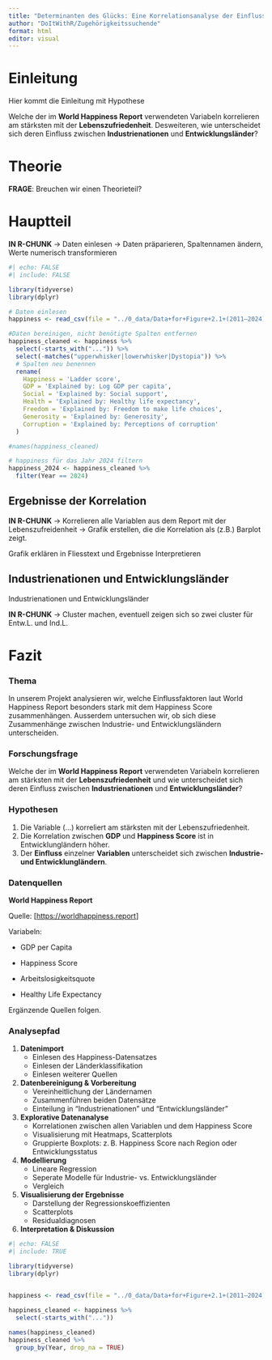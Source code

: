 ```yaml
---
title: "Determinanten des Glücks: Eine Korrelationsanalyse der Einflussfaktoren des World Happiness Reports 2025"
author: "DoItWithR/Zugehörigkeitssuchende"
format: html
editor: visual
---
```


# Einleitung

Hier kommt die Einleitung mit Hypothese

Welche der im **World Happiness Report** verwendeten Variabeln korrelieren am stärksten mit der **Lebenszufriedenheit**. Desweiteren, wie unterscheidet sich deren Einfluss zwischen **Industrienationen** und **Entwicklungsländer**?

# Theorie
**FRAGE**: Breuchen wir einen Theorieteil?

# Hauptteil

**IN R-CHUNK**
-> Daten einlesen
-> Daten präparieren, Spaltennamen ändern, Werte numerisch transformieren
```r
#| echo: FALSE
#| include: FALSE

library(tidyverse)
library(dplyr)

# Daten einlesen
happiness <- read_csv(file = "../0_data/Data+for+Figure+2.1+(2011–2024).csv")

#Daten bereinigen, nicht benötigte Spalten entfernen
happiness_cleaned <- happiness %>%
  select(-starts_with("...")) %>%
  select(-matches("upperwhisker|lowerwhisker|Dystopia")) %>%
  # Spalten neu benennen
  rename(
    Happiness = 'Ladder score',
    GDP = 'Explained by: Log GDP per capita',
    Social = 'Explained by: Social support',
    Health = 'Explained by: Healthy life expectancy',
    Freedom = 'Explained by: Freedom to make life choices',
    Generosity = 'Explained by: Generosity',
    Corruption = 'Explained by: Perceptions of corruption'
  )

#names(happiness_cleaned)

# happiness für das Jahr 2024 filtern
happiness_2024 <- happiness_cleaned %>%
  filter(Year == 2024)


```


## Ergebnisse der Korrelation
**IN R-CHUNK**
-> Korrelieren alle Variablen aus dem Report mit der Lebenszufreidenheit
-> Grafik erstellen, die die Korrelation als (z.B.) Barplot zeigt.

Grafik erklären in Fliesstext und Ergebnisse Interpretieren

## Industrienationen und Entwicklungsländer

Industrienationen und Entwicklungsländer 

**IN R-CHUNK**
-> Cluster machen, eventuell zeigen sich so zwei cluster für Entw.L. und Ind.L.

# Fazit


















### Thema

In unserem Projekt analysieren wir, welche Einflussfaktoren laut World Happiness Report besonders stark mit dem Happiness Score zusammenhängen. Ausserdem untersuchen wir, ob sich diese Zusammenhänge zwischen Industrie- und Entwicklungsländern unterscheiden.

### Forschungsfrage

Welche der im **World Happiness Report** verwendeten Variabeln korrelieren am stärksten mit der **Lebenszufriedenheit** und wie unterscheidet sich deren Einfluss zwischen **Industrienationen** und **Entwicklungsländer**?

### Hypothesen

1.  Die Variable (...) korreliert am stärksten mit der Lebenszufriedenheit.
2. Die Korrelation zwischen **GDP** und **Happiness Score** ist in Entwicklungländern höher.
3.  Der **Einfluss** einzelner **Variablen** unterscheidet sich zwischen **Industrie- und Entwicklungländern**.

### Datenquellen

**World Happiness Report**

Quelle: \[<https://worldhappiness.report>\]

Variabeln:

-   GDP per Capita

-   Happiness Score

-   Arbeitslosigkeitsquote

-   Healthy Life Expectancy

Ergänzende Quellen folgen.

### Analysepfad

1.  **Datenimport**
    -   Einlesen des Happiness-Datensatzes
    -   Einlesen der Länderklassifikation
    -   Einlesen weiterer Quellen
2.  **Datenbereinigung & Vorbereitung**
    -   Vereinheitlichung der Ländernamen
    -   Zusammenführen beiden Datensätze
    -   Einteilung in "Industrienationen" und "Entwicklungsländer"
3.  **Explorative Datenanalyse**
    -   Korrelationen zwischen allen Variablen und dem Happiness Score
    -   Visualisierung mit Heatmaps, Scatterplots
    -   Gruppierte Boxplots: z. B. Happiness Score nach Region oder Entwicklungsstatus
4.  **Modellierung**
    -   Lineare Regression
    -   Seperate Modelle für Industrie- vs. Entwicklungsländer
    -   Vergleich
5.  **Visualisierung der Ergebnisse**
    -   Darstellung der Regressionskoeffizienten
    -   Scatterplots
    -   Residualdiagnosen
6.  **Interpretation & Diskussion**

```r
#| echo: FALSE
#| include: TRUE

library(tidyverse)
library(dplyr)


happiness <- read_csv(file = "../0_data/Data+for+Figure+2.1+(2011–2024).csv")

happiness_cleaned <- happiness %>%
  select(-starts_with("..."))
  
names(happiness_cleaned)
happiness_cleaned %>%
  group_by(Year, drop_na = TRUE)

```




